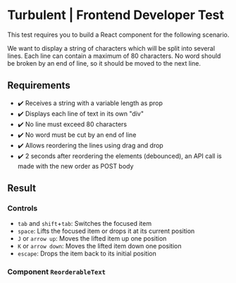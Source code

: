 
<Meta title="Main/Introduction" />

# Turbulent | Frontend Developer Test

This test requires you to build a React component for the following scenario.

We want to display a string of characters which will be split into several lines. Each line can contain a maximum of 80 characters. No word should be broken by an end of line, so it should be moved to the next line.

## Requirements

- ✔️ Receives a string with a variable length as prop
- ✔️ Displays each line of text in its own "div"
- ✔️ No line must exceed 80 characters
- ✔️ No word must be cut by an end of line
- ✔️ Allows reordering the lines using drag and drop
- ✔️ 2 seconds after reordering the elements (debounced), an API call is made with the new
  order as POST body

## Result

### Controls

- `tab` and `shift`+`tab`: Switches the focused item
- `space`: Lifts the focused item or drops it at its current position
- `J` or `arrow up`: Moves the lifted item up one position
- `K` or `arrow down`: Moves the lifted item down one position
- `escape`: Drops the item back to its initial position

### Component `ReorderableText`

<Canvas>
  <Story name="ReorderableText">
    <ReorderableText text="Lorem ipsum dolor sit amet, consectetur adipiscing elit. Integer dictum felis eget viverra efficitur. Etiam in leo eu diam convallis interdum. Pellentesque rhoncus, tellus eget efficitur sodales, elit mauris vehicula mi, eget placerat ipsum ipsum egestas ex. Proin ultricies nisi enim, quis cursus magna egestas vel. Cras turpis magna, ultrices eu mi a, bibendum pharetra magna. Nam nibh magna, sagittis eu mauris quis, ornare aliquet augue. Cras commodo lectus ut luctus sagittis. Donec malesuada ultricies ex vitae convallis. Fusce dapibus vel mi vitae finibus. Praesent elit ipsum, feugiat eget turpis non, efficitur pellentesque arcu. Cras pretium porttitor ex ac suscipit." />
  </Story>
</Canvas>
